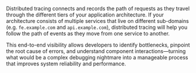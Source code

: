 Distributed tracing connects and records the path of requests as they travel through the different tiers of your application architecture. If your architecture consists of multiple services that live on different sub-domains (e.g. `fe.example.com` and `api.example.com`), distributed tracing will help you follow the path of events as they move from one service to another.

This end-to-end visibility allows developers to identify bottlenecks, pinpoint the root cause of errors, and understand component interactions—turning what would be a complex debugging nightmare into a manageable process that improves system reliability and performance.
